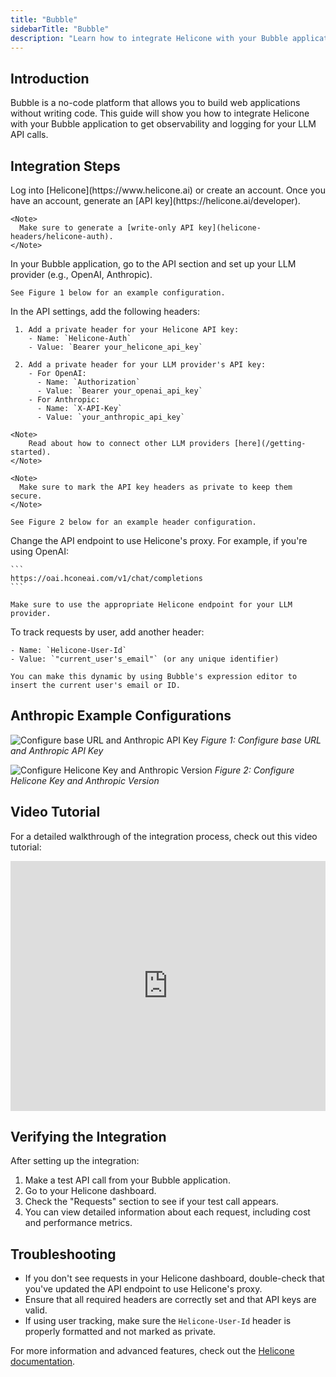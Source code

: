 ```yaml
---
title: "Bubble"
sidebarTitle: "Bubble"
description: "Learn how to integrate Helicone with your Bubble application for LLM observability and logging."
---
```


## Introduction

Bubble is a no-code platform that allows you to build web applications without writing code. This guide will show you how to integrate Helicone with your Bubble application to get observability and logging for your LLM API calls.

## Integration Steps

<Steps>
  <Step title="Create a Helicone account and generate an API Key">
    Log into [Helicone](https://www.helicone.ai) or create an account. Once you have an account, generate an [API key](https://helicone.ai/developer).

    <Note>
      Make sure to generate a [write-only API key](helicone-headers/helicone-auth).
    </Note>

  </Step>

  <Step title="Configure API settings in Bubble">
    In your Bubble application, go to the API section and set up your LLM provider (e.g., OpenAI, Anthropic).

    See Figure 1 below for an example configuration.

  </Step>

  <Step title="Add Helicone headers">
    In the API settings, add the following headers:

     1. Add a private header for your Helicone API key:
        - Name: `Helicone-Auth`
        - Value: `Bearer your_helicone_api_key`

     2. Add a private header for your LLM provider's API key:
        - For OpenAI:
          - Name: `Authorization`
          - Value: `Bearer your_openai_api_key`
        - For Anthropic:
          - Name: `X-API-Key`
          - Value: `your_anthropic_api_key`

    <Note>
        Read about how to connect other LLM providers [here](/getting-started).
    </Note>

    <Note>
      Make sure to mark the API key headers as private to keep them secure.
    </Note>

    See Figure 2 below for an example header configuration.

  </Step>

  <Step title="Update the API endpoint">
    Change the API endpoint to use Helicone's proxy. For example, if you're using OpenAI:

    ```
    https://oai.hconeai.com/v1/chat/completions
    ```

    Make sure to use the appropriate Helicone endpoint for your LLM provider.

  </Step>

  <Step title="(Optional) Add user tracking">
    To track requests by user, add another header:

    - Name: `Helicone-User-Id`
    - Value: `"current_user's_email"` (or any unique identifier)

    You can make this dynamic by using Bubble's expression editor to insert the current user's email or ID.

  </Step>
</Steps>

## Anthropic Example Configurations

![Configure base URL and Anthropic API Key](/images/integrations/anthropic_base_url.webp)
_Figure 1: Configure base URL and Anthropic API Key_

![Configure Helicone Key and Anthropic Version](/images/integrations/bubble_anthropic.webp)
_Figure 2: Configure Helicone Key and Anthropic Version_

## Video Tutorial

For a detailed walkthrough of the integration process, check out this video tutorial:

<iframe
  width="100%"
  height="400"
  src="https://www.youtube.com/embed/MSxx91kDr5w?start=93"
  title="Integrating Helicone with Bubble"
  frameborder="0"
  allow="accelerometer; autoplay; clipboard-write; encrypted-media; gyroscope; picture-in-picture"
  allowfullscreen
></iframe>

## Verifying the Integration

After setting up the integration:

1. Make a test API call from your Bubble application.
2. Go to your Helicone dashboard.
3. Check the "Requests" section to see if your test call appears.
4. You can view detailed information about each request, including cost and performance metrics.

## Troubleshooting

- If you don't see requests in your Helicone dashboard, double-check that you've updated the API endpoint to use Helicone's proxy.
- Ensure that all required headers are correctly set and that API keys are valid.
- If using user tracking, make sure the `Helicone-User-Id` header is properly formatted and not marked as private.

For more information and advanced features, check out the [Helicone documentation](https://docs.helicone.ai).
